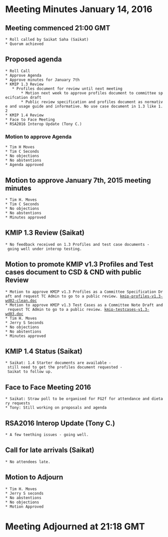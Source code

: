 = Meeting Minutes January 14, 2016 =
== Meeting commenced 21:00 GMT ==
 * Roll called by Saikat Saha (Saikat)
 * Quorum achieved

== Proposed agenda ==
 * Roll Call
 * Approve Agenda
 * Approve minutes for January 7th
 * KMIP 1.3 Review
	* Profiles document for review until next meeting
        * Motion next week to approve profiles document to committee specifcation draft
        * Public review specification and profiles document as normative and usage guide and informative. No use case document in 1.3 like 1.2
 * KMIP 1.4 Review
 * Face to Face Meeting
 * RSA2016 Interop Update (Tony C.)


=== Motion to approve Agenda ===
 * Tim H Moves
 * Tim C Seconds
 * No objections
 * No abstentions
 * Agenda approved 

== Motion to approve January 7th, 2015 meeting minutes ==
 * Tim H. Moves
 * Tim C Seconds
 * No objections
 * No abstentions
 * Minutes approved
 
== KMIP 1.3 Review (Saikat) ==
 * No feedback received on 1.3 Profiles and test case documents - going well under interop testing.

== Motion to promote KMIP v1.3 Profiles  and Test cases document to CSD & CND with public Review ==
 * Motion to approve KMIP v1.3 Profiles as a Committee Specification Draft and request TC Admin to go to a public review. [[https://www.oasis-open.org/apps/org/workgroup/kmip/download.php/57215/kmip-profiles-v1.3-wd02-clean.doc|kmip-profiles-v1.3-wd02-clean.doc]]
 * Motion to approve KMIP v1.3 Test Cases as a Committee Note Draft and request TC Admin to go to a public review. [[https://www.oasis-open.org/apps/org/workgroup/kmip/download.php/57253/kmip-testcases-v1.3-wd03.doc|kmip-testcases-v1.3-wd03.doc]]
 * Tim H. Moves
 * Jerry S Seconds
 * No objections
 * No abstentions
 * Minutes approved
 
== KMIP 1.4 Status (Saikat) ==
 * Saikat: 1.4 Starter documents are available - still need to get the profiles document requested - Saikat to follow up.

== Face to Face Meeting 2016 ==
 * Saikat: Straw poll to be organised for FG2f for attendance and dietary requests
 * Tony: Still working on proposals and agenda

== RSA2016 Interop Update (Tony C.) ==
 * A few teething issues - going well.
 
== Call for late arrivals (Saikat) ==
 * No attendees late.
 
== Motion to Adjourn ==
 * Tim H. Moves
 * Jerry S seconds
 * No abstentions
 * No objections
 * Motion Approved
 
= Meeting Adjourned at 21:18 GMT =
